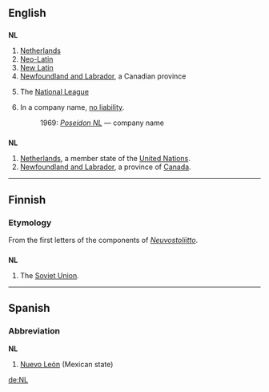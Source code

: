 {{see|.nl}}

==English==

==={{initialism}}===
'''NL'''

# [[Netherlands]]
# [[Neo-Latin]]
# [[New Latin]]
# [[Newfoundland and Labrador]], a Canadian province
# {{baseball}} The [[National League]]
# {{AU}} {{finance}} In a company name, [[no liability]].
#: 1969: ''[[w:Poseidon NL|Poseidon NL]]'' &mdash; company name

==={{abbreviation}}===
'''NL'''
#[[Netherlands]], a member state of the [[United Nations]].
#[[Newfoundland and Labrador]], a province of [[Canada]].


----

==Finnish==

===Etymology===
From the first letters of the components of ''[[Neuvostoliitto]]''.

==={{initialism}}===
'''NL'''

# The [[Soviet Union]].

----

==Spanish==

===Abbreviation===
'''NL'''

# [[Nuevo León]] (Mexican state)

[[de:NL]]